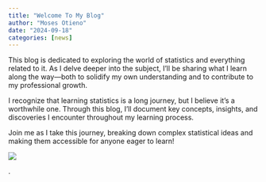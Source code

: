 ```yaml
---
title: "Welcome To My Blog"
author: "Moses Otieno"
date: "2024-09-18"
categories: [news]
---
```


This blog is dedicated to exploring the world of statistics and everything related to it. As I delve deeper into the subject, I'll be sharing what I learn along the way---both to solidify my own understanding and to contribute to my professional growth.

I recognize that learning statistics is a long journey, but I believe it's a worthwhile one. Through this blog, I'll document key concepts, insights, and discoveries I encounter throughout my learning process.

Join me as I take this journey, breaking down complex statistical ideas and making them accessible for anyone eager to learn!

![](thumbnail.jpg)

.
